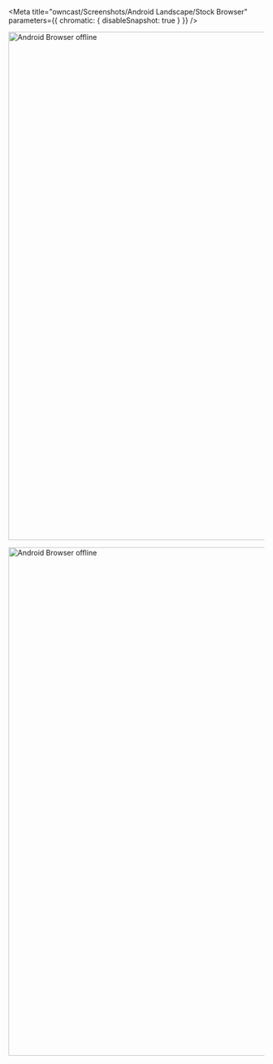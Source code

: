 
<Meta
  title="owncast/Screenshots/Android Landscape/Stock Browser"
  parameters={{ chromatic: { disableSnapshot: true } }}
/>

<Story name="Offline">

<img
  src="screenshots/android-10.0-android-browser-samsung-galaxy-s20-ultra-landscape-offline.png"
  alt="Android Browser offline"
  height="1000px"
/>

</Story>

<Story name="Online">

<img
  src="screenshots/android-10.0-android-browser-samsung-galaxy-s20-ultra-landscape-online.png"
  alt="Android Browser offline"
  height="1000px"
/>

</Story>
